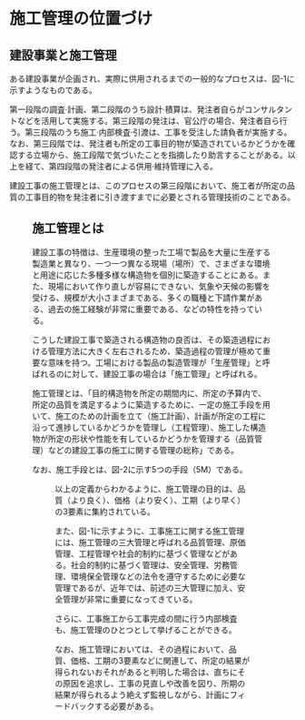 
# 施工管理の位置づけ

## 建設事業と施工管理

ある建設事業が企画され、実際に供用されるまでの一般的なプロセスは、図-1に示すようなものである。

第一段階の調査·計画、第二段階のうち設計·積算は、発注者自らがコンサルタントなどを活用して実施する。第三段階の発注は、官公庁の場合、発注者自ら行う。第三段階のうち施工·内部検査·引渡は、工事を受注した請負者が実施する。なお、第三段階では、発注者も所定の工事目的物が築造されているかどうかを確認する立場から、施工段階で気づいたことを指摘したり助言することがある。以上を経て、第四段階の発注者による供用·維持管理に入る。

建設工事の施工管理とは、このプロセスの第三段階において、施工者が所定の品質の工事目的物を発注者に引き渡すまでに必要とされる管理技術のことである。

<Figure 
  title="図-1:建設事業のプロセスと工事施工管理" 
  url="/images/construction-management/overview/0101.jpg"
  size={11}
/>

## 施工管理とは

建設工事の特徴は、生産環境の整った工場で製品を大量に生産する製造業と異なり、一つ一つ異なる現場（場所）で、さまざまな環境と用途に応じた多種多様な構造物を個別に築造することにある。また、現場において作り直しが容易にできない、気象や天候の影響を受ける、規模が大小さまざまである、多くの職種と下請作業がある、過去の施工経験が非常に重要である、などの特性を持っている。

こうした建設工事で築造される構造物の良否は、その築造過程における管理方法に大きく左右されるため、築造過程の管理が極めて重要な意味を持つ。工場における製品の製造管理が「生産管理」と呼ばれるのに対して、建設工事の場合は「施工管理」と呼ばれる。


施工管理とは、「目的構造物を所定の期間内に、所定の予算内で、所定の品質を満足するように築造するために、一定の施工手段を用いて、施工のための計画を立て（施工計画）、計画が所定の工程に沿って進捗しているかどうかを管理し（工程管理）、施工した構造物が所定の形状や性能を有しているかどうかを管理する（品質管理）などの建設工事の施工に関する管理の総称」である。

なお、施工手段とは、図-2に示す5つの手段（5M）である。


<Figure 
  title="図-2:５つの施工手段" 
  url="/images/construction-management/overview/0102.jpg"
  size={8}
/>


以上の定義からわかるように、施工管理の目的は、品質（より良く）、価格（より安く）、工期（より早く）の3要素に集約されている。

また、図-1に示すように、工事施工に関する施工管理には、施工管理の三大管理と呼ばれる品質管理、原価管理、工程管理や社会的制約に基づく管理などがある。社会的制約に基づく管理は、安全管理、労務管理、環境保全管理などの法令を遵守するために必要な管理であるが、近年では、前述の三大管理に加え、安全管理が非常に重要になってきている。

さらに、工事施工から工事完成の間に行う内部検査も、施工管理のひとつとして挙げることができる。

なお、施工管理においては、その過程において、品質、価格、工期の3要素などに関連して、所定の結果が得られないおそれがあると判明した場合は、直ちにその原因を追求し、工事の見直しや改善を図り、所期の結果が得られるよう絶えず監視しながら、計画にフィードバックする必要がある。